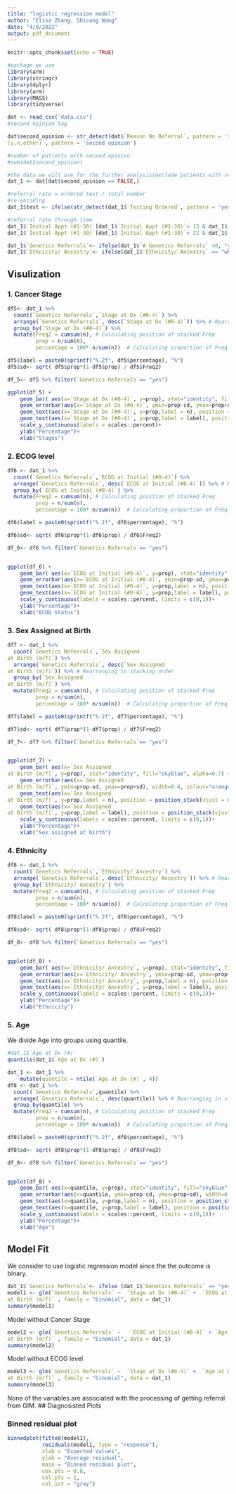 ```yaml
---
title: "logistic regression model"
author: "Elisa Zhang, Shicong Wang"
date: "4/8/2022"
output: pdf_document
---
```


```r
knitr::opts_chunk$set(echo = TRUE)
```

```r
#package we use
library(arm)
library(stringr)
library(dplyr)
library(arm)
library(MASS)
library(tidyverse)
```

```r
dat <- read_csv('data.csv')
#second opinion tag 

dat$second_opinion <- str_detect(dat$`Reason No Referral`, pattern = 'second opinion') | str_detect(dat$`Somatic Testing
(y,n,other)`, pattern = 'second opinion')

#number of patients with second opinion
#sum(dat$second_opinion)

#the data we will use for the further analysis(exclude patients with second opinion)
dat_1 <- dat[dat$second_opinion == FALSE,]

#referral rate = ordered test / total number
#re-encoding 
dat_1$test <- ifelse(str_detect(dat_1$`Testing Ordered`, pattern = 'yes'), 1, 0)

#referral rate through time 
dat_1$`Initial Appt (#1-30)`[dat_1$`Initial Appt (#1-30)`> 15 & dat_1$`Initial Appt (#1-30)`< 16]  <- 15
dat_1$`Initial Appt (#1-30)`[dat_1$`Initial Appt (#1-30)`> 22 & dat_1$`Initial Appt (#1-30)`< 23]  <- 22

dat_1$`Genetics Referrals`<- ifelse(dat_1$`# Genetics Referrals` >0, "yes", "no")
dat_1$`Ethnicity/ Ancestry`<- ifelse(dat_1$`Ethnicity/ Ancestry` == "white", "white", "not white")

```

## Visulization

### 1. Cancer Stage
```r

df5<- dat_1 %>%
  count(`Genetics Referrals`,`Stage at Dx (#0-4)`) %>%
  arrange(`Genetics Referrals`, desc(`Stage at Dx (#0-4)`)) %>% # Rearranging in stacking order  
  group_by(`Stage at Dx (#0-4)`) %>%
  mutate(Freq2 = cumsum(n), # Calculating position of stacked Freq
         prop = n/sum(n),
         percentage = 100* n/sum(n))  # Calculating proportion of Freq

df5$label = paste0(sprintf("%.2f", df5$percentage), "%")
df5$sd<- sqrt( df5$prop*(1-df5$prop) / df5$Freq2)

df_5<- df5 %>% filter(`Genetics Referrals`== "yes")

ggplot(df_5) +
    geom_bar( aes(x=`Stage at Dx (#0-4)`, y=prop), stat="identity", fill="skyblue", alpha=0.7) +
    geom_errorbar(aes(x=`Stage at Dx (#0-4)`, ymin=prop-sd, ymax=prop+sd), width=0.4, colour="orange", alpha=0.9, size=1.3)+
    geom_text(aes(x=`Stage at Dx (#0-4)`, y=prop,label = n), position = position_stack(vjust = 0.5), size = 4, color="white")+
    geom_text(aes(x=`Stage at Dx (#0-4)`, y=prop,label = label), position = position_stack(vjust = 0.3), size = 4, color="white")+
    scale_y_continuous(labels = scales::percent)+
    ylab("Percentage")+
    xlab("Stages")
```


### 2. ECOG level
```r

df6 <- dat_1 %>%
  count(`Genetics Referrals`,`ECOG at Initial (#0-4)`) %>%
  arrange(`Genetics Referrals`, desc(`ECOG at Initial (#0-4)`)) %>% # Rearranging in stacking order  
  group_by(`ECOG at Initial (#0-4)`) %>%
  mutate(Freq2 = cumsum(n), # Calculating position of stacked Freq
         prop = n/sum(n),
         percentage = 100* n/sum(n))  # Calculating proportion of Freq

df6$label = paste0(sprintf("%.2f", df6$percentage), "%")

df6$sd<- sqrt( df6$prop*(1-df6$prop) / df6$Freq2)

df_6<- df6 %>% filter(`Genetics Referrals`== "yes")


ggplot(df_6) +
    geom_bar( aes(x=`ECOG at Initial (#0-4)`, y=prop), stat="identity", fill="skyblue", alpha=0.7) +
    geom_errorbar(aes(x=`ECOG at Initial (#0-4)`, ymin=prop-sd, ymax=prop+sd), width=0.4, colour="orange", alpha=0.9, size=1.3)+
    geom_text(aes(x=`ECOG at Initial (#0-4)`, y=prop,label = n), position = position_stack(vjust = 0.5), size = 4, color="white")+
    geom_text(aes(x=`ECOG at Initial (#0-4)`, y=prop,label = label), position = position_stack(vjust = 0.3), size = 4, color="white")+
    scale_y_continuous(labels = scales::percent, limits = c(0,1))+
    ylab("Percentage")+
    xlab("ECOG Status") 
```

### 3. Sex Assigned at Birth 
```r

df7 <- dat_1 %>%
  count(`Genetics Referrals`,`Sex Assigned
at Birth (m/f)`) %>%
  arrange(`Genetics Referrals`, desc(`Sex Assigned
at Birth (m/f)`)) %>% # Rearranging in stacking order  
  group_by(`Sex Assigned
at Birth (m/f)`) %>%
  mutate(Freq2 = cumsum(n), # Calculating position of stacked Freq
         prop = n/sum(n),
         percentage = 100* n/sum(n))  # Calculating proportion of Freq

df7$label = paste0(sprintf("%.2f", df7$percentage), "%")

df7$sd<- sqrt( df7$prop*(1-df7$prop) / df7$Freq2)

df_7<- df7 %>% filter(`Genetics Referrals`== "yes")


ggplot(df_7) +
    geom_bar( aes(x=`Sex Assigned
at Birth (m/f)`, y=prop), stat="identity", fill="skyblue", alpha=0.7) +
    geom_errorbar(aes(x=`Sex Assigned
at Birth (m/f)`, ymin=prop-sd, ymax=prop+sd), width=0.4, colour="orange", alpha=0.9, size=1.3)+
    geom_text(aes(x=`Sex Assigned
at Birth (m/f)`, y=prop,label = n), position = position_stack(vjust = 0.5), size = 4, color="white")+
    geom_text(aes(x=`Sex Assigned
at Birth (m/f)`, y=prop,label = label), position = position_stack(vjust = 0.3), size = 4, color="white")+
    scale_y_continuous(labels = scales::percent, limits = c(0,1))+
    ylab("Percentage")+
    xlab("Sex assigned at birth") 
```

### 4. Ethnicity
```r

df8 <- dat_1 %>%
  count(`Genetics Referrals`,`Ethnicity/ Ancestry`) %>%
  arrange(`Genetics Referrals`, desc(`Ethnicity/ Ancestry`)) %>% # Rearranging in stacking order  
  group_by(`Ethnicity/ Ancestry`) %>%
  mutate(Freq2 = cumsum(n), # Calculating position of stacked Freq
         prop = n/sum(n),
         percentage = 100* n/sum(n))  # Calculating proportion of Freq

df8$label = paste0(sprintf("%.2f", df8$percentage), "%")

df8$sd<- sqrt( df8$prop*(1-df8$prop) / df8$Freq2)

df_8<- df8 %>% filter(`Genetics Referrals`== "yes")


ggplot(df_8) +
    geom_bar( aes(x=`Ethnicity/ Ancestry`, y=prop), stat="identity", fill="skyblue", alpha=0.7) +
    geom_errorbar(aes(x=`Ethnicity/ Ancestry`, ymin=prop-sd, ymax=prop+sd), width=0.4, colour="orange", alpha=0.9, size=1.3)+
    geom_text(aes(x=`Ethnicity/ Ancestry`, y=prop,label = n), position = position_stack(vjust = 0.5), size = 4, color="white")+
    geom_text(aes(x=`Ethnicity/ Ancestry`, y=prop,label = label), position = position_stack(vjust = 0.3), size = 4, color="white")+
    scale_y_continuous(labels = scales::percent, limits = c(0,1))+
    ylab("Percentage")+
    xlab("Ethnicity") 
```

### 5. Age


We divide Age into groups using quantile. 

```r
#dat_1$`Age at Dx (#)`
quantile(dat_1$`Age at Dx (#)`)
```



```r
dat_1 <- dat_1 %>%
    mutate(quantile = ntile(`Age at Dx (#)`, 4))
df8 <- dat_1 %>%
  count(`Genetics Referrals`,quantile) %>%
  arrange(`Genetics Referrals`, desc(quantile)) %>% # Rearranging in stacking order  
  group_by(quantile) %>%
  mutate(Freq2 = cumsum(n), # Calculating position of stacked Freq
         prop = n/sum(n),
         percentage = 100* n/sum(n))  # Calculating proportion of Freq

df8$label = paste0(sprintf("%.2f", df8$percentage), "%")

df8$sd<- sqrt( df8$prop*(1-df8$prop) / df8$Freq2)

df_8<- df8 %>% filter(`Genetics Referrals`== "yes")


ggplot(df_8) +
    geom_bar( aes(x=quantile, y=prop), stat="identity", fill="skyblue", alpha=0.7) +
    geom_errorbar(aes(x=quantile, ymin=prop-sd, ymax=prop+sd), width=0.4, colour="orange", alpha=0.9, size=1.3)+
    geom_text(aes(x=quantile, y=prop,label = n), position = position_stack(vjust = 0.5), size = 4, color="white")+
    geom_text(aes(x=quantile, y=prop,label = label), position = position_stack(vjust = 0.3), size = 4, color="white")+
    scale_y_continuous(labels = scales::percent, limits = c(0,1))+
    ylab("Percentage")+
    xlab("Age") 
```


## Model Fit

We consider to use logistic regression model since the the outcome is binary.

```r
dat_1$`Genetics Referrals`<- ifelse (dat_1$`Genetics Referrals` == "yes", 1, 0)
model1 <- glm(`Genetics Referrals` ~  `Stage at Dx (#0-4)` +  `ECOG at Initial (#0-4)` + `Age at Dx (#)` + `Ethnicity/ Ancestry` + `Sex Assigned
at Birth (m/f)` , family = "binomial", data = dat_1)
summary(model1)
```

Model without Cancer Stage
```r
model2 <- glm(`Genetics Referrals` ~   `ECOG at Initial (#0-4)` + `Age at Dx (#)` + `Ethnicity/ Ancestry` + `Sex Assigned
at Birth (m/f)` , family = "binomial", data = dat_1)
summary(model2)
```


Model without ECOG level

```r
model3 <- glm(`Genetics Referrals` ~  `Stage at Dx (#0-4)` +  `Age at Dx (#)` + `Ethnicity/ Ancestry` + `Sex Assigned
at Birth (m/f)` , family = "binomial", data = dat_1)
summary(model3)
```

None of the variables are associated with the processing of getting referral from GIM. 
## Diagnosisted Plots

### Binned residual plot

```r
binnedplot(fitted(model1), 
           residuals(model1, type = "response"), 
           xlab = "Expected Values", 
           ylab = "Average residual", 
           main = "Binned residual plot",
           cex.pts = 0.8, 
           col.pts = 1, 
           col.int = "gray")
```
